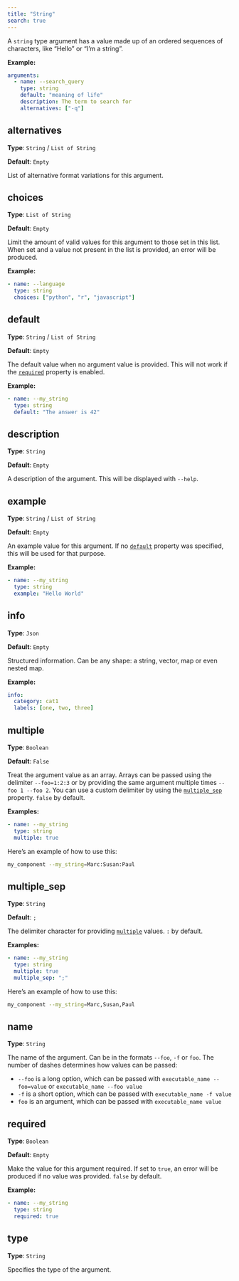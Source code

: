 ```yaml
---
title: "String"
search: true
---
```


A `string` type argument has a value made up of an ordered sequences of characters, like "Hello" or "I'm a string".

**Example:**

```yaml
arguments:
  - name: --search_query
    type: string
    default: "meaning of life"
    description: The term to search for
    alternatives: ["-q"]

```

## alternatives

**Type**: `String` / `List of String`

**Default**: `Empty`

List of alternative format variations for this argument.

## choices

**Type**: `List of String`

**Default**: `Empty`

Limit the amount of valid values for this argument to those set in this list. When set and a value not present in the list is provided, an error will be produced.

**Example:**

```yaml
- name: --language
  type: string
  choices: ["python", "r", "javascript"]

```

## default

**Type**: `String` / `List of String`

**Default**: `Empty`

The default value when no argument value is provided. This will not work if the [`required`](#required) property is enabled.

**Example:**

```yaml
- name: --my_string
  type: string
  default: "The answer is 42"

```

## description

**Type**: `String`

**Default**: `Empty`

A description of the argument. This will be displayed with `--help`.

## example

**Type**: `String` / `List of String`

**Default**: `Empty`

An example value for this argument. If no [`default`](#default) property was specified, this will be used for that purpose.

**Example:**

```yaml
- name: --my_string
  type: string
  example: "Hello World"

```

## info

**Type**: `Json`

**Default**: `Empty`

Structured information. Can be any shape: a string, vector, map or even nested map.

**Example:**

```yaml
info:
  category: cat1
  labels: [one, two, three]
```

## multiple

**Type**: `Boolean`

**Default**: `False`

Treat the argument value as an array. Arrays can be passed using the delimiter `--foo=1:2:3` or by providing the same argument multiple times `--foo 1 --foo 2`. You can use a custom delimiter by using the [`multiple_sep`](#multiple_sep) property. `false` by default.

**Examples:**

```yaml
- name: --my_string
  type: string
  multiple: true

```

Here's an example of how to use this:

```bash
my_component --my_string=Marc:Susan:Paul
```

## multiple_sep

**Type**: `String`

**Default**: `;`

The delimiter character for providing [`multiple`](#multiple) values. `:` by default.

**Examples:**

```yaml
- name: --my_string
  type: string
  multiple: true
  multiple_sep: ";"

```

Here's an example of how to use this:

```bash
my_component --my_string=Marc,Susan,Paul
```

## name

**Type**: `String`

The name of the argument. Can be in the formats `--foo`, `-f` or `foo`. The number of dashes determines how values can be passed:  

  - `--foo` is a long option, which can be passed with `executable_name --foo=value` or `executable_name --foo value`
  - `-f` is a short option, which can be passed with `executable_name -f value`
  - `foo` is an argument, which can be passed with `executable_name value`  


## required

**Type**: `Boolean`

**Default**: `Empty`

Make the value for this argument required. If set to `true`, an error will be produced if no value was provided. `false` by default.

**Example:**

```yaml
- name: --my_string
  type: string
  required: true

```

## type

**Type**: `String`

Specifies the type of the argument.
